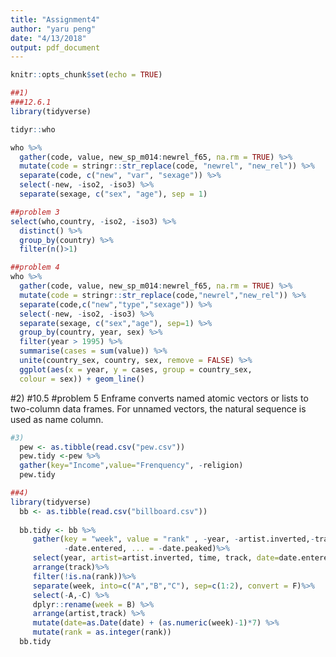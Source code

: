 ```yaml
---
title: "Assignment4"
author: "yaru peng"
date: "4/13/2018"
output: pdf_document
---
```


```r
knitr::opts_chunk$set(echo = TRUE)
```

```r
##1)
###12.6.1
library(tidyverse)

tidyr::who

who %>%
  gather(code, value, new_sp_m014:newrel_f65, na.rm = TRUE) %>% 
  mutate(code = stringr::str_replace(code, "newrel", "new_rel")) %>%
  separate(code, c("new", "var", "sexage")) %>% 
  select(-new, -iso2, -iso3) %>% 
  separate(sexage, c("sex", "age"), sep = 1)

##problem 3
select(who,country, -iso2, -iso3) %>%
  distinct() %>%
  group_by(country) %>%
  filter(n()>1)

##problem 4
who %>%
  gather(code, value, new_sp_m014:newrel_f65, na.rm = TRUE) %>% 
  mutate(code = stringr::str_replace(code,"newrel","new_rel")) %>%
  separate(code,c("new","type","sexage")) %>% 
  select(-new, -iso2, -iso3) %>% 
  separate(sexage, c("sex","age"), sep=1) %>% 
  group_by(country, year, sex) %>%
  filter(year > 1995) %>%
  summarise(cases = sum(value)) %>%
  unite(country_sex, country, sex, remove = FALSE) %>%
  ggplot(aes(x = year, y = cases, group = country_sex,   
  colour = sex)) + geom_line()

```
#2)
#10.5
#problem 5
  Enframe converts named atomic vectors or lists to two-column data frames. For unnamed vectors, the natural sequence is used as name column.

```r
#3)
  pew <- as.tibble(read.csv("pew.csv"))
  pew.tidy <-pew %>%   
  gather(key="Income",value="Frenquency", -religion)
  pew.tidy
```

```r
##4)
library(tidyverse)
  bb <- as.tibble(read.csv("billboard.csv"))
  
  bb.tidy <- bb %>% 
     gather(key = "week", value = "rank" , -year, -artist.inverted,-track, -time, -genre,   
            -date.entered, ... = -date.peaked)%>% 
     select(year, artist=artist.inverted, time, track, date=date.entered, week, rank) %>% 
     arrange(track)%>% 
     filter(!is.na(rank))%>% 
     separate(week, into=c("A","B","C"), sep=c(1:2), convert = F)%>% 
     select(-A,-C) %>% 
     dplyr::rename(week = B) %>% 
     arrange(artist,track) %>% 
     mutate(date=as.Date(date) + (as.numeric(week)-1)*7) %>%
     mutate(rank = as.integer(rank))
  bb.tidy
```

